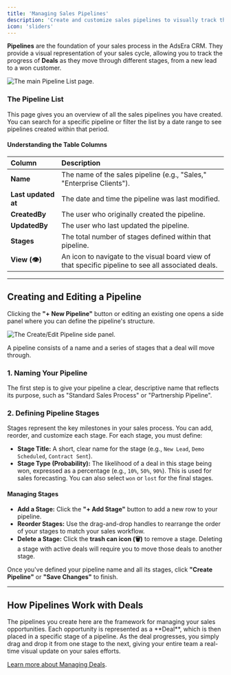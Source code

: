 ```yaml
---
title: 'Managing Sales Pipelines'
description: 'Create and customize sales pipelines to visually track the progress of your deals from initial contact to close.'
icon: 'sliders'
---
```


**Pipelines** are the foundation of your sales process in the AdsEra CRM. They provide a visual representation of your sales cycle, allowing you to track the progress of **Deals** as they move through different stages, from a new lead to a won customer.

![The main Pipeline List page.](https://sgp1.digitaloceanspaces.com/whatsera/6dcd60bf-d047-4414-ad68-30604fe7a4ed_pipline.png)

### The Pipeline List

This page gives you an overview of all the sales pipelines you have created. You can search for a specific pipeline or filter the list by a date range to see pipelines created within that period.

#### Understanding the Table Columns

| Column | Description |
| :--- | :--- |
| **Name** | The name of the sales pipeline (e.g., "Sales," "Enterprise Clients"). |
| **Last updated at** | The date and time the pipeline was last modified. |
| **CreatedBy** | The user who originally created the pipeline. |
| **UpdatedBy**| The user who last updated the pipeline. |
| **Stages** | The total number of stages defined within that pipeline. |
| **View (👁️)**| An icon to navigate to the visual board view of that specific pipeline to see all associated deals. |

---

## Creating and Editing a Pipeline

Clicking the **"+ New Pipeline"** button or editing an existing one opens a side panel where you can define the pipeline's structure.

![The Create/Edit Pipeline side panel.](https://sgp1.digitaloceanspaces.com/whatsera/d86725a6-e41f-4b41-a964-e13e93dee41d_pipline_edit.png)

A pipeline consists of a name and a series of stages that a deal will move through.

### 1. Naming Your Pipeline
The first step is to give your pipeline a clear, descriptive name that reflects its purpose, such as "Standard Sales Process" or "Partnership Pipeline".

### 2. Defining Pipeline Stages
Stages represent the key milestones in your sales process. You can add, reorder, and customize each stage. For each stage, you must define:
- **Stage Title:** A short, clear name for the stage (e.g., `New Lead`, `Demo Scheduled`, `Contract Sent`).
- **Stage Type (Probability):** The likelihood of a deal in this stage being won, expressed as a percentage (e.g., `10%`, `50%`, `90%`). This is used for sales forecasting. You can also select `won` or `lost` for the final stages.

#### Managing Stages
- **Add a Stage:** Click the **"+ Add Stage"** button to add a new row to your pipeline.
- **Reorder Stages:** Use the drag-and-drop handles to rearrange the order of your stages to match your sales workflow.
- **Delete a Stage:** Click the **trash can icon (🗑️)** to remove a stage.
  <Warning>
    Deleting a stage with active deals will require you to move those deals to another stage.
  </Warning>

Once you've defined your pipeline name and all its stages, click **"Create Pipeline"** or **"Save Changes"** to finish.

---

## How Pipelines Work with Deals

<Card title="The Heart of Your CRM" icon="handshake">
  The pipelines you create here are the framework for managing your sales opportunities. Each opportunity is represented as a **Deal**, which is then placed in a specific stage of a pipeline. As the deal progresses, you simply drag and drop it from one stage to the next, giving your entire team a real-time visual update on your sales efforts.
  
  [Learn more about Managing Deals](/crm/deals).
</Card>